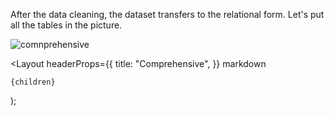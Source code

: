 
After the data cleaning, the dataset transfers to the relational form. Let's put all the tables in the picture.

![comnprehensive](/images/comprehensive-data-structure.png)

  <Layout
    headerProps={{
      title: "Comprehensive",
    }}
    markdown
  >
    {children}
  </Layout>
);
